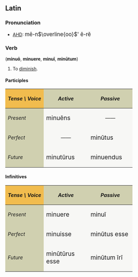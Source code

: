 ==Latin==
===Pronunciation===
*[[AHD]]: <big> m&#275;-n<font style="vertical-align:+1%"><math>\overline{oo}</math></font>' &#277;-r&#277; </big> 

===Verb===
('''minu&#333;''', '''minuere''', '''minu&#299;''', '''min&#363;tum''')
# To [[diminish]].

====Participles====
{| cellpadding="5" border="1"
!style="background:#F1BC4E;"| ''Tense \ Voice''
!style="background:#D0D0B0;"| ''Active''
!style="background:#D0D0B0;"| ''Passive''
|-
!style="background:#D0D0B0;"| ''Present''
|style="background:#F7F7F5;" width=125px| <big> minu&#275;ns
|style="background:#F7F7F5;" align="center" width=125px| &mdash;&mdash;
|-
!style="background:#D0D0B0;"| ''Perfect''
|style="background:#F7F7F5;" align="center"| &mdash;&mdash;
|style="background:#F7F7F5;"| <big> min&#363;tus
|-
!style="background:#D0D0B0;"| ''Future''
|style="background:#F7F7F5;"| <big> minut&#363;rus
|style="background:#F7F7F5;"| <big> minuendus
|}

====Infinitives====
{| cellpadding="5" border="1"
!style="background:#F1BC4E;"| ''Tense \ Voice''
!style="background:#D0D0B0;"| ''Active''
!style="background:#D0D0B0;"| ''Passive''
|-
!style="background:#D0D0B0;"| ''Present''
|style="background:#F7F7F5;" width=125px| <big> minuere
|style="background:#F7F7F5;" width=125px| <big> minu&#299;
|-
!style="background:#D0D0B0;"| ''Perfect''
|style="background:#F7F7F5;"| <big> minuisse
|style="background:#F7F7F5;"| <big> min&#363;tus esse
|-
!style="background:#D0D0B0;"| ''Future''
|style="background:#F7F7F5;"| <big> min&#363;t&#363;rus esse
|style="background:#F7F7F5;"| <big> min&#363;tum &#299;r&#299;
|}